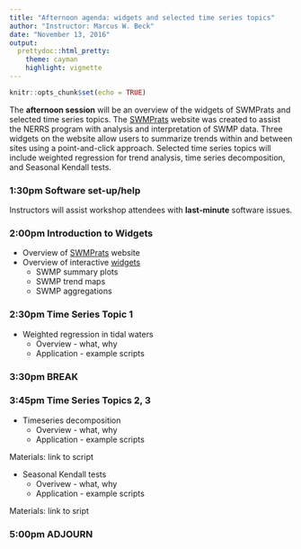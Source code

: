 ```yaml
---
title: "Afternoon agenda: widgets and selected time series topics"
author: "Instructor: Marcus W. Beck"
date: "November 13, 2016"
output: 
  prettydoc::html_pretty:
    theme: cayman
    highlight: vignette
---
```


```r
knitr::opts_chunk$set(echo = TRUE)
```

The **afternoon session** will be an overview of the widgets of SWMPrats and selected time series topics.  The [SWMPrats](http://swmprats.net/) website was created to assist the NERRS program with analysis and interpretation of SWMP data.  Three widgets on the website allow users to summarize trends within and between sites using a point-and-click approach.  Selected time series topics will include weighted regression for trend analysis, time series decomposition, and Seasonal Kendall tests.  

### 1:30pm Software set-up/help

Instructors will assist workshop attendees with **last‐minute** software issues.

### 2:00pm Introduction to Widgets

* Overview of [SWMPrats](http://swmprats.net/) website
* Overview of interactive [widgets](http://swmprats.net/swmp-widgets)
    * SWMP summary plots  
    * SWMP trend maps  
    * SWMP aggregations
    
### 2:30pm Time Series Topic 1

* Weighted regression in tidal waters
    * Overview - what, why
    * Application - example scripts
    
### 3:30pm BREAK

### 3:45pm Time Series Topics 2, 3

* Timeseries decomposition
    * Overview - what, why
    * Application - example scripts
    
Materials: link to script

* Seasonal Kendall tests
    * Overivew - what, why
    * Application - example scripts
    
Materials: link to sript

### 5:00pm ADJOURN

